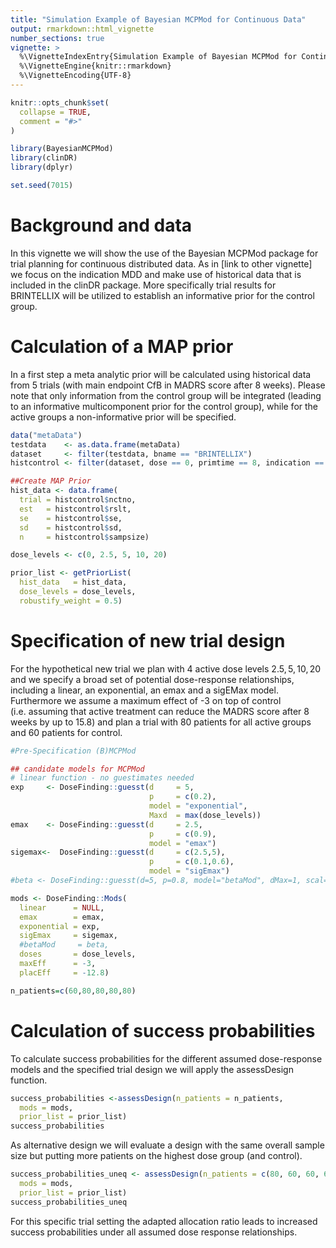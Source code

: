 ```yaml
---
title: "Simulation Example of Bayesian MCPMod for Continuous Data"
output: rmarkdown::html_vignette
number_sections: true
vignette: >
  %\VignetteIndexEntry{Simulation Example of Bayesian MCPMod for Continuous Data}
  %\VignetteEngine{knitr::rmarkdown}
  %\VignetteEncoding{UTF-8}
---
```


```r
knitr::opts_chunk$set(
  collapse = TRUE,
  comment = "#>"
)
```

```r
library(BayesianMCPMod)
library(clinDR)
library(dplyr)

set.seed(7015)
```

# Background and data

In this vignette we will show the use of the Bayesian MCPMod package for trial planning for continuous distributed data. 
As in [link to other vignette] we focus on the indication MDD and make use of historical data that is included in the clinDR package. 
More specifically trial results for BRINTELLIX will be utilized to establish an informative prior for the control group.

# Calculation of a MAP prior
In a first step a meta analytic prior will be calculated using historical data from 5 trials (with main endpoint CfB in MADRS score after 8 weeks).
Please note that only information from the control group will be integrated (leading to an informative multicomponent prior for the control group), while for the active groups a non-informative prior will be specified.


```r
data("metaData")
testdata    <- as.data.frame(metaData)
dataset     <- filter(testdata, bname == "BRINTELLIX")
histcontrol <- filter(dataset, dose == 0, primtime == 8, indication == "MAJOR DEPRESSIVE DISORDER")

##Create MAP Prior
hist_data <- data.frame(
  trial = histcontrol$nctno,
  est   = histcontrol$rslt,
  se    = histcontrol$se,
  sd    = histcontrol$sd,
  n     = histcontrol$sampsize)

dose_levels <- c(0, 2.5, 5, 10, 20)

prior_list <- getPriorList(
  hist_data   = hist_data,
  dose_levels = dose_levels,
  robustify_weight = 0.5)

```

# Specification of new trial design 

For the hypothetical new trial we plan with 4 active dose levels $2.5, 5, 10, 20$ and we specify a broad set of potential dose-response relationships, including a linear, an exponential, an emax and a sigEMax model.  
Furthermore we assume a maximum effect of -3 on top of control (i.e. assuming that  active treatment can reduce the MADRS score after 8 weeks by up to 15.8) and plan a trial with 80 patients for all active groups and 60 patients for control.
```r
#Pre-Specification (B)MCPMod 

## candidate models for MCPMod
# linear function - no guestimates needed
exp     <- DoseFinding::guesst(d     = 5,
                               p     = c(0.2),
                               model = "exponential",
                               Maxd  = max(dose_levels))
emax    <- DoseFinding::guesst(d     = 2.5,
                               p     = c(0.9),
                               model = "emax")
sigemax<-  DoseFinding::guesst(d     = c(2.5,5),
                               p     = c(0.1,0.6),
                               model = "sigEmax")
#beta <- DoseFinding::guesst(d=5, p=0.8, model="betaMod", dMax=1, scal=1.2, Maxd=20)

mods <- DoseFinding::Mods(
  linear      = NULL,
  emax        = emax,
  exponential = exp,
  sigEmax     = sigemax,
  #betaMod     = beta,
  doses       = dose_levels,
  maxEff      = -3,
  placEff     = -12.8)

n_patients=c(60,80,80,80,80)
```

# Calculation of success probabilities

To calculate success probabilities for the different assumed dose-response models and the specified trial design we will apply the assessDesign function.  

```r
success_probabilities <-assessDesign(n_patients = n_patients,
  mods = mods,
  prior_list = prior_list)
success_probabilities
```

As alternative design we will evaluate a design with the same overall sample size but putting more patients on the highest dose group (and control).

```r
success_probabilities_uneq <- assessDesign(n_patients = c(80, 60, 60, 60, 120),
  mods = mods,
  prior_list = prior_list)
success_probabilities_uneq
```

For this specific trial setting the adapted allocation ratio leads to increased success probabilities under all assumed dose response relationships.


